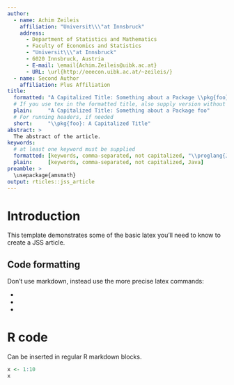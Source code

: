 ```yaml
---
author:
  - name: Achim Zeileis
    affiliation: "Universit\\\"at Innsbruck"
    address:
      - Department of Statistics and Mathematics
      - Faculty of Economics and Statistics
      - "Universit\\\"at Innsbruck"
      - 6020 Innsbruck, Austria
      - E-mail: \email{Achim.Zeileis@uibk.ac.at}
      - URL: \url{http://eeecon.uibk.ac.at/~zeileis/}
  - name: Second Author
    affiliation: Plus Affiliation
title:
  formatted: "A Capitalized Title: Something about a Package \\pkg{foo}"
  # If you use tex in the formatted title, also supply version without
  plain:     "A Capitalized Title: Something about a Package foo"
  # For running headers, if needed
  short:     "\\pkg{foo}: A Capitalized Title"
abstract: >
  The abstract of the article.
keywords:
  # at least one keyword must be supplied
  formatted: [keywords, comma-separated, not capitalized, "\\proglang{Java}"]
  plain:     [keywords, comma-separated, not capitalized, Java]
preamble: >
  \usepackage{amsmath}
output: rticles::jss_article
---
```


# Introduction

This template demonstrates some of the basic latex you'll need to know to create a JSS article.

## Code formatting

Don't use markdown, instead use the more precise latex commands:

* \proglang{Java}
* \pkg{plyr}
* \code{print("abc")}

# R code

Can be inserted in regular R markdown blocks.

```r
x <- 1:10
x
```
